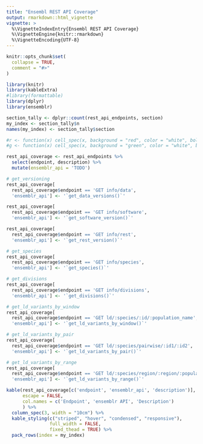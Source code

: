 ```yaml
---
title: "Ensembl REST API Coverage"
output: rmarkdown::html_vignette
vignette: >
  %\VignetteIndexEntry{Ensembl REST API Coverage}
  %\VignetteEngine{knitr::rmarkdown}
  %\VignetteEncoding{UTF-8}
---
```


```r
knitr::opts_chunk$set(
  collapse = TRUE,
  comment = "#>"
)
```

```r
library(knitr)
library(kableExtra)
#library(formattable)
library(dplyr)
library(ensemblr)
```

```r
section_tally <- dplyr::count(rest_api_endpoints, section)
my_index <- section_tally$n
names(my_index) <- section_tally$section

#r <- function(x) cell_spec(x, background = "red", color = "white", bold = TRUE)
#g <- function(x) cell_spec(x, background = "green", color = "white", bold = TRUE)

rest_api_coverage <- rest_api_endpoints %>%
  select(endpoint, description) %>%
  mutate(ensemblr_api = 'TODO')
```

```r
# get_versioning
rest_api_coverage[
  rest_api_coverage$endpoint == 'GET info/data',
  'ensemblr_api'] <- '`get_data_versions()`'

rest_api_coverage[
  rest_api_coverage$endpoint == 'GET info/software',
  'ensemblr_api'] <- '`get_software_version()`'

rest_api_coverage[
  rest_api_coverage$endpoint == 'GET info/rest',
  'ensemblr_api'] <- '`get_rest_version()`'
```

```r
# get_species
rest_api_coverage[
  rest_api_coverage$endpoint == 'GET info/species',
  'ensemblr_api'] <- '`get_species()`'
```

```r
# get_divisions
rest_api_coverage[
  rest_api_coverage$endpoint == 'GET info/divisions',
  'ensemblr_api'] <- '`get_divisions()`'
```


```r
# get_ld_variants_by_window
rest_api_coverage[
  rest_api_coverage$endpoint == 'GET ld/:species/:id/:population_name',
  'ensemblr_api'] <- '`get_ld_variants_by_window()`'

# get_ld_variants_by_pair
rest_api_coverage[
  rest_api_coverage$endpoint == 'GET ld/:species/pairwise/:id1/:id2',
  'ensemblr_api'] <- '`get_ld_variants_by_pair()`'

# get_ld_variants_by_range
rest_api_coverage[
  rest_api_coverage$endpoint == 'GET ld/:species/region/:region/:population_name',
  'ensemblr_api'] <- '`get_ld_variants_by_range()`'
```

```r
kable(rest_api_coverage[c('endpoint', 'ensemblr_api', 'description')],
      escape = FALSE,
      col.names = c('Endpoint', 'ensemblr API', 'Description')
      ) %>%
  column_spec(3, width = "10cm") %>%
  kable_styling(c("striped", "hover", "condensed", "responsive"),
                full_width = FALSE,
                fixed_thead = TRUE) %>%
  pack_rows(index = my_index)
```

